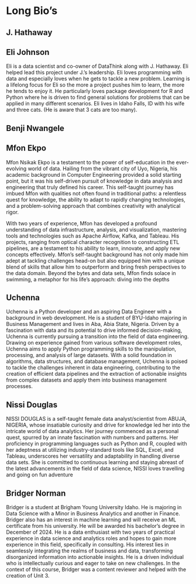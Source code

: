 <h1>Long Bio's</h2>

## J. Hathaway

## Eli Johnson
Eli is a data scientist and co-owner of DataThink along with J. Hathaway. Eli helped lead this project under J.’s leadership. Eli loves programming with data and especially loves when he gets to tackle a new problem. Learning is a lifelong focus for Eli so the more a project pushes him to learn, the more he tends to enjoy it. He particularly loves package development for R and Python where he is driven to find general solutions for problems that can be applied in many different scenarios. Eli lives in Idaho Falls, ID with his wife and three cats. (He is aware that 3 cats are too many).

## Benji Nwangele

## Mfon Ekpo
Mfon Nsikak Ekpo is a testament to the power of self-education in the ever-evolving world of data. Hailing from the vibrant city of Uyo, Nigeria, his academic background in Computer Engineering provided a solid starting point, but it was his self-driven pursuit of knowledge in data analysis and engineering that truly defined his career. This self-taught journey has imbued Mfon with qualities not often found in traditional paths: a relentless quest for knowledge, the ability to adapt to rapidly changing technologies, and a problem-solving approach that combines creativity with analytical rigor.

With  two years of experience, Mfon has developed a profound understanding of data infrastructure, analysis, and visualization, mastering tools and technologies such as Apache Airflow, Kafka, and Tableau. His projects, ranging from optical character recognition to constructing ETL pipelines, are a testament to his ability to learn, innovate, and apply new concepts effectively. Mfon's self-taught background has not only made him adept at tackling challenges head-on but also equipped him with a unique blend of skills that allow him to outperform and bring fresh perspectives to the data domain. Beyond the bytes and data sets, Mfon finds solace in swimming, a metaphor for his life's approach: diving into the depths

## Uchenna 
Uchenna is a Python developer and an aspiring Data Engineer with a background in web development. He is a student of BYU-Idaho majoring in Business Management and lives in Aba, Abia State, Nigeria.
Driven by a fascination with data and its potential to drive informed decision-making, Uchenna is currently pursuing a transition into the field of data engineering. Drawing on experience gained from various software development roles, Uchenna aims to apply Python programming skills to the manipulation, processing, and analysis of large datasets. With a solid foundation in algorithms, data structures, and database management, Uchenna is poised to tackle the challenges inherent in data engineering, contributing to the creation of efficient data pipelines and the extraction of actionable insights from complex datasets and apply them into business management processes.

## Nissi Douglas
NISSI DOUGLAS is a  self-taught female data analyst/scientist from ABUJA, NIGERIA, whose insatiable curiosity and drive for knowledge led her into the intricate world of data analytics. Her journey commenced as a personal quest, spurred by an innate fascination with numbers and patterns.  Her proficiency in programming languages such as Python and R, coupled with her adeptness at utilizing industry-standard tools like SQL, Excel, and Tableau, underscores her versatility and adaptability in handling diverse data sets. She is committed to continuous learning and staying abreast of the latest advancements in the field of data science, NISSI loves travelling and going on fun adventure

## Bridger Norman
Bridger is a student at Brigham Young University Idaho. He is majoring in Data Science with a Minor in Business Analytics and another in Finance. Bridger also has an interest in machine learning and will receive an ML certificate from his university. He will be awarded his bachelor's degree in December of 2024. He is a data enthusiast with two years of practical experience in data science and analytics roles and hopes to gain more experience in this field, specifically in consulting. His interest lies in seamlessly integrating the realms of business and data, transforming disorganized information into actionable insights. He is a driven individual who is intellectually curious and eager to take on new challenges. In the context of this course, Bridger was a content reviewer and helped with the creation of Unit 3.